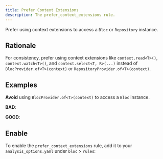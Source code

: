 ```yaml
---
title: Prefer Context Extensions
description: The prefer_context_extensions rule.
---
```



<div class="badges">
	<Badge text="new" />
	<Badge text="dart" variant="note" />
</div>

Prefer using context extensions to access a `Bloc` or `Repository` instance.

## Rationale

For consistency, prefer using context extensions like `context.read<T>()`,
`context.watch<T>()`, and `context.select<T, R>(...)` instead of
`BlocProvider.of<T>(context)` or `RepositoryProvider.of<T>(context)`.

## Examples

**Avoid** using `BlocProvider.of<T>(context)` to access a `Bloc` instance.

**BAD**:

<BadSnippet />

**GOOD**:

<GoodSnippet />

## Enable

To enable the `prefer_context_extensions` rule, add it to your
`analysis_options.yaml` under `bloc` > `rules`:

<EnableRuleSnippet name="prefer_context_extensions" />
